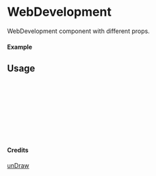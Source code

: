 
<Meta of={WebDevelopment} title="unDraw/WebDevelopment" />

# WebDevelopment

WebDevelopment component with different props.

#### Example

<Canvas of={WebDevelopment.Primary} />

## Usage

```ts
import { WebDevelopment } from "yadl-ui";

const Example = () => {
  return (
      <WebDevelopment />
  );
};

export default Example;
```

#### Credits
[unDraw](https://undraw.co/illustrations)
